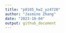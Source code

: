 ```yaml
---
title: "p8105_hw2_yz4720"
author: "Jasmine Zhang"
date: "2023-10-04"
output: github_document
---
```


